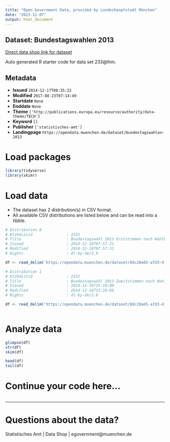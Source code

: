 ```yaml
---
title: "Open Government Data, provided by Landeshauptstadt München"
date: "2023-11-07"
output: html_document
---
```


## Dataset: Bundestagswahlen 2013

[Direct data shop link for dataset](https://opendata.muenchen.de/dataset/bundestagswahlen-2013)

Auto generated R starter code for data set 233@lhm.

## Metadata

- **Issued** `2014-12-17T08:35:22`
- **Modified** `2017-08-23T07:14:49`
- **Startdate** `None`
- **Enddate** `None`
- **Theme** `['http://publications.europa.eu/resource/authority/data-theme/TECH']`
- **Keyword** `[]`
- **Publisher** `['statistisches-amt']`
- **Landingpage** `https://opendata.muenchen.de/dataset/bundestagswahlen-2013`


# Load packages

```r

library(tidyverse)
library(skimr)

```

# Load data

-   The dataset has 2 distribution(s) in CSV format.
-   All available CSV distributions are listed below and can be read into a tibble.

```r

# Distribution 0
# Ktzhdistid               : 2331
# Title                    : Bundestagswahl 2013 Erststimmen nach Wahlbezirken (STAT. Amt)
# Issued                   : 2014-12-18T07:57:31
# Modified                 : 2014-12-18T07:57:31
# Rights                   : dl-by-de/2.0

df <- read_delim('https://opendata.muenchen.de/dataset/8dc20a65-a7d3-4786-82fa-4a8b1faba836/resource/0d8ce841-841f-45da-be03-ff7711765031/download/bundestagswahl2013erststimmenwahlbezirke.csv')

# Distribution 1
# Ktzhdistid               : 2332
# Title                    : Bundestagswahl 2013 Zweitstimmen nach Wahlbezirken
# Issued                   : 2014-12-18T15:10:00
# Modified                 : 2014-12-18T15:10:00
# Rights                   : dl-by-de/2.0

df <- read_delim('https://opendata.muenchen.de/dataset/8dc20a65-a7d3-4786-82fa-4a8b1faba836/resource/7ad81fcb-4123-43bc-92a7-9e7d4c713196/download/bundestagswahl2013zweitstimmenwahlbezirke.csv')



```

# Analyze data

```r

glimpse(df)
str(df)
skim(df)

head(df)
tail(df)

```

# Continue your code here...

```r

```

------------------------------------------------------------------------

# Questions about the data?

Statistisches Amt | Data Shop | egovernment@muenchen.de
